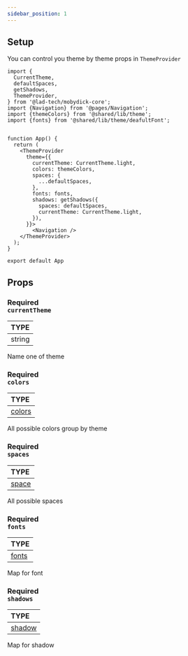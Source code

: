```yaml
---
sidebar_position: 1
---
```


## Setup

You can control you theme by theme props in `ThemeProvider`

```tsx
import {
  CurrentTheme,
  defaultSpaces,
  getShadows,
  ThemeProvider,
} from '@lad-tech/mobydick-core';
import {Navigation} from '@pages/Navigation';
import {themeColors} from '@shared/lib/theme';
import {fonts} from '@shared/lib/theme/deafultFont';


function App() {
  return (
    <ThemeProvider
      theme={{
        currentTheme: CurrentTheme.light,
        colors: themeColors,
        spaces: {
          ...defaultSpaces,
        },
        fonts: fonts,
        shadows: getShadows({
          spaces: defaultSpaces,
          currentTheme: CurrentTheme.light,
        }),
      }}>
        <Navigation />
    </ThemeProvider>
  );
}

export default App
```

## Props

### <div class="label required basic">Required</div>**`currentTheme`**

| TYPE   |
|:-------|
| string |

Name one of theme

### <div class="label required basic">Required</div>**`colors`**

| TYPE                                                                                                     |
|:---------------------------------------------------------------------------------------------------------|
| [colors](https://github.com/lad-tech/mobydick/blob/main/packages/core/src/styles/constants/theme.ts#L42) |

All possible colors group by theme

### <div class="label required basic">Required</div>**`spaces`**

| TYPE                                                                                                    |
|:--------------------------------------------------------------------------------------------------------|
| [space](https://github.com/lad-tech/mobydick/blob/main/packages/core/src/styles/constants/theme.ts#L66) |

All possible spaces

### <div class="label required basic">Required</div>**`fonts`**

| TYPE                                                                                                    |
|:--------------------------------------------------------------------------------------------------------|
| [fonts](https://github.com/lad-tech/mobydick/blob/main/packages/core/src/styles/constants/theme.ts#L31) |

Map for font

### <div class="label required basic">Required</div>**`shadows`**

| TYPE                                                                                                     |
|:---------------------------------------------------------------------------------------------------------|
| [shadow](https://github.com/lad-tech/mobydick/blob/main/packages/core/src/styles/constants/theme.ts#L69) |

Map for shadow
